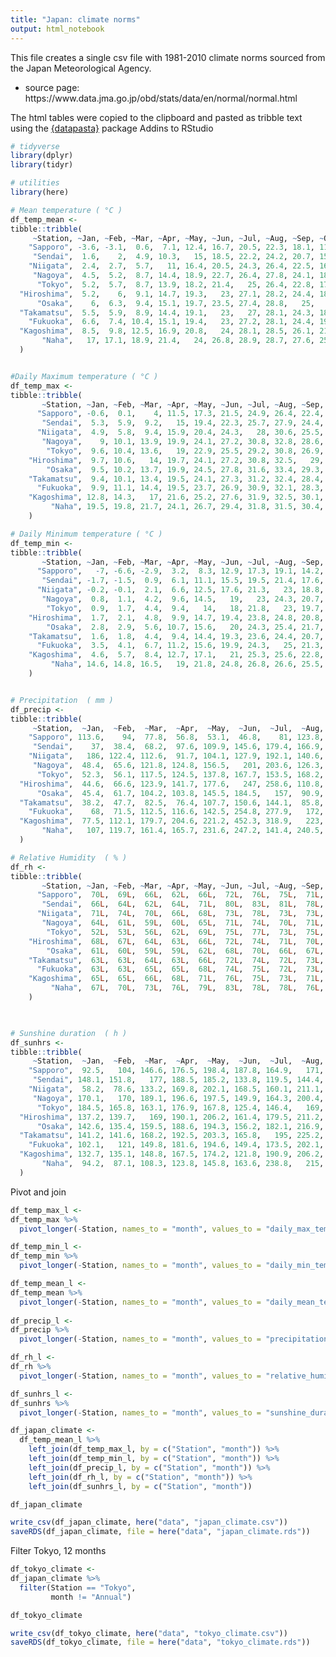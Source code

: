 ```yaml
---
title: "Japan: climate norms"
output: html_notebook
---
```


This file creates a single csv file with 1981-2010 climate norms sourced from the Japan Meteorological Agency.

* source page: https://www.data.jma.go.jp/obd/stats/data/en/normal/normal.html

The html tables were copied to the clipboard and pasted as tribble text using the [{datapasta}](https://milesmcbain.github.io/datapasta/) package Addins to RStudio

```r
# tidyverse
library(dplyr)
library(tidyr)

# utilities
library(here)

```



```r

# Mean temperature ( °C )
df_temp_mean <- 
tibble::tribble(
     ~Station, ~Jan, ~Feb, ~Mar, ~Apr, ~May, ~Jun, ~Jul, ~Aug, ~Sep, ~Oct, ~Nov, ~Dec, ~Annual,
    "Sapporo", -3.6, -3.1,  0.6,  7.1, 12.4, 16.7, 20.5, 22.3, 18.1, 11.8,  4.9, -0.9,     8.9,
     "Sendai",  1.6,    2,  4.9, 10.3,   15, 18.5, 22.2, 24.2, 20.7, 15.2,  9.4,  4.5,    12.4,
    "Niigata",  2.4,  2.7,  5.7,   11, 16.4, 20.5, 24.3, 26.4, 22.5, 16.3, 10.3,  5.2,    13.6,
     "Nagoya",  4.5,  5.2,  8.7, 14.4, 18.9, 22.7, 26.4, 27.8, 24.1, 18.1, 12.2,    7,    15.8,
      "Tokyo",  5.2,  5.7,  8.7, 13.9, 18.2, 21.4,   25, 26.4, 22.8, 17.5, 12.1,  7.6,    15.4,
  "Hiroshima",  5.2,    6,  9.1, 14.7, 19.3,   23, 27.1, 28.2, 24.4, 18.3, 12.5,  7.5,    16.3,
      "Osaka",    6,  6.3,  9.4, 15.1, 19.7, 23.5, 27.4, 28.8,   25,   19, 13.6,  8.6,    16.9,
  "Takamatsu",  5.5,  5.9,  8.9, 14.4, 19.1,   23,   27, 28.1, 24.3, 18.4, 12.8,  7.9,    16.3,
    "Fukuoka",  6.6,  7.4, 10.4, 15.1, 19.4,   23, 27.2, 28.1, 24.4, 19.2, 13.8,  8.9,      17,
  "Kagoshima",  8.5,  9.8, 12.5, 16.9, 20.8,   24, 28.1, 28.5, 26.1, 21.2, 15.9, 10.6,    18.6,
       "Naha",   17, 17.1, 18.9, 21.4,   24, 26.8, 28.9, 28.7, 27.6, 25.2, 22.1, 18.7,    23.1
  )


#Daily Maximum temperature ( °C )
df_temp_max <-
tibble::tribble(
       ~Station, ~Jan, ~Feb, ~Mar, ~Apr, ~May, ~Jun, ~Jul, ~Aug, ~Sep, ~Oct, ~Nov, ~Dec, ~Annual,
      "Sapporo", -0.6,  0.1,    4, 11.5, 17.3, 21.5, 24.9, 26.4, 22.4, 16.2,  8.5,  2.1,    12.9,
       "Sendai",  5.3,  5.9,  9.2,   15, 19.4, 22.3, 25.7, 27.9, 24.4, 19.4, 13.7,  8.4,    16.4,
      "Niigata",  4.9,  5.8,  9.4, 15.9, 20.4, 24.3,   28, 30.6, 25.5, 20.3,   14,  8.5,    17.3,
       "Nagoya",    9, 10.1, 13.9, 19.9, 24.1, 27.2, 30.8, 32.8, 28.6, 22.8,   17, 11.6,    20.7,
        "Tokyo",  9.6, 10.4, 13.6,   19, 22.9, 25.5, 29.2, 30.8, 26.9, 21.5, 16.3, 11.9,    19.8,
    "Hiroshima",  9.7, 10.6,   14, 19.7, 24.1, 27.2, 30.8, 32.5,   29, 23.4, 17.4, 12.3,    20.9,
        "Osaka",  9.5, 10.2, 13.7, 19.9, 24.5, 27.8, 31.6, 33.4, 29.3, 23.3, 17.6, 12.3,    21.1,
    "Takamatsu",  9.4, 10.1, 13.4, 19.5, 24.1, 27.3, 31.2, 32.4, 28.4, 22.8, 17.2, 12.1,    20.7,
      "Fukuoka",  9.9, 11.1, 14.4, 19.5, 23.7, 26.9, 30.9, 32.1, 28.3, 23.4, 17.8, 12.6,    20.9,
    "Kagoshima", 12.8, 14.3,   17, 21.6, 25.2, 27.6, 31.9, 32.5, 30.1, 25.4, 20.3, 15.3,    22.8,
         "Naha", 19.5, 19.8, 21.7, 24.1, 26.7, 29.4, 31.8, 31.5, 30.4, 27.9, 24.6, 21.2,    25.7
    )

# Daily Minimum temperature ( °C )
df_temp_min <-
tibble::tribble(
       ~Station, ~Jan, ~Feb, ~Mar, ~Apr, ~May, ~Jun, ~Jul, ~Aug, ~Sep, ~Oct, ~Nov, ~Dec, ~Annual,
      "Sapporo",   -7, -6.6, -2.9,  3.2,  8.3, 12.9, 17.3, 19.1, 14.2,  7.5,  1.3, -4.1,     5.3,
       "Sendai", -1.7, -1.5,  0.9,  6.1, 11.1, 15.5, 19.5, 21.4, 17.6, 11.2,  5.2,  0.9,     8.9,
      "Niigata", -0.2, -0.1,  2.1,  6.6, 12.5, 17.6, 21.3,   23, 18.8, 12.7,  6.7,  2.3,    10.3,
       "Nagoya",  0.8,  1.1,  4.2,  9.6, 14.5,   19,   23, 24.3, 20.7, 14.1,  8.1,  3.1,    11.9,
        "Tokyo",  0.9,  1.7,  4.4,  9.4,   14,   18, 21.8,   23, 19.7, 14.2,  8.3,  3.5,    11.6,
    "Hiroshima",  1.7,  2.1,  4.8,  9.9, 14.7, 19.4, 23.8, 24.8, 20.8, 14.2,  8.5,  3.7,    12.4,
        "Osaka",  2.8,  2.9,  5.6, 10.7, 15.6,   20, 24.3, 25.4, 21.7, 15.5,  9.9,  5.1,    13.3,
    "Takamatsu",  1.6,  1.8,  4.4,  9.4, 14.4, 19.3, 23.6, 24.4, 20.7, 14.2,  8.5,  3.7,    12.2,
      "Fukuoka",  3.5,  4.1,  6.7, 11.2, 15.6, 19.9, 24.3,   25, 21.3, 15.4, 10.2,  5.6,    13.6,
    "Kagoshima",  4.6,  5.7,  8.4, 12.7, 17.1,   21, 25.3, 25.6, 22.8, 17.5, 11.9,  6.7,    14.9,
         "Naha", 14.6, 14.8, 16.5,   19, 21.8, 24.8, 26.8, 26.6, 25.5, 23.1, 19.9, 16.3,    20.8
    )


# Precipitation  ( mm )
df_precip <- 
tibble::tribble(
     ~Station,  ~Jan,  ~Feb,  ~Mar,  ~Apr,  ~May,  ~Jun,  ~Jul,  ~Aug,  ~Sep,  ~Oct,  ~Nov,  ~Dec, ~Annual,
    "Sapporo", 113.6,    94,  77.8,  56.8,  53.1,  46.8,    81, 123.8, 135.2, 108.7, 104.1, 111.7,  1106.5,
     "Sendai",    37,  38.4,  68.2,  97.6, 109.9, 145.6, 179.4, 166.9, 187.5,   122,  65.1,  36.6,  1254.1,
    "Niigata",   186, 122.4, 112.6,  91.7, 104.1, 127.9, 192.1, 140.6, 155.1, 160.3, 210.8, 217.4,    1821,
     "Nagoya",  48.4,  65.6, 121.8, 124.8, 156.5,   201, 203.6, 126.3, 234.4, 128.3,  79.7,    45,  1535.3,
      "Tokyo",  52.3,  56.1, 117.5, 124.5, 137.8, 167.7, 153.5, 168.2, 209.9, 197.8,  92.5,    51,  1528.8,
  "Hiroshima",  44.6,  66.6, 123.9, 141.7, 177.6,   247, 258.6, 110.8, 169.5,  87.9,  68.2,  41.2,  1537.6,
      "Osaka",  45.4,  61.7, 104.2, 103.8, 145.5, 184.5,   157,  90.9, 160.7, 112.3,  69.3,  43.8,    1279,
  "Takamatsu",  38.2,  47.7,  82.5,  76.4, 107.7, 150.6, 144.1,  85.8, 147.6, 104.2,  60.3,  37.3,  1082.3,
    "Fukuoka",    68,  71.5, 112.5, 116.6, 142.5, 254.8, 277.9,   172, 178.4,  73.7,  84.8,  59.8,  1612.3,
  "Kagoshima",  77.5, 112.1, 179.7, 204.6, 221.2, 452.3, 318.9,   223, 210.8, 101.9,  92.4,  71.3,  2265.7,
       "Naha",   107, 119.7, 161.4, 165.7, 231.6, 247.2, 141.4, 240.5, 260.5, 152.9, 110.2, 102.8,  2040.8
  )

# Relative Humidity  ( % )
df_rh <-
tibble::tribble(
       ~Station, ~Jan, ~Feb, ~Mar, ~Apr, ~May, ~Jun, ~Jul, ~Aug, ~Sep, ~Oct, ~Nov, ~Dec, ~Annual,
      "Sapporo",  70L,  69L,  66L,  62L,  66L,  72L,  76L,  75L,  71L,  67L,  67L,  69L,     69L,
       "Sendai",  66L,  64L,  62L,  64L,  71L,  80L,  83L,  81L,  78L,  72L,  68L,  66L,     71L,
      "Niigata",  71L,  74L,  70L,  66L,  68L,  73L,  78L,  73L,  73L,  72L,  72L,  75L,     72L,
       "Nagoya",  64L,  61L,  59L,  60L,  65L,  71L,  74L,  70L,  71L,  68L,  66L,  65L,     66L,
        "Tokyo",  52L,  53L,  56L,  62L,  69L,  75L,  77L,  73L,  75L,  68L,  65L,  56L,     65L,
    "Hiroshima",  68L,  67L,  64L,  63L,  66L,  72L,  74L,  71L,  70L,  68L,  69L,  69L,     68L,
        "Osaka",  61L,  60L,  59L,  59L,  62L,  68L,  70L,  66L,  67L,  65L,  64L,  62L,     64L,
    "Takamatsu",  63L,  63L,  64L,  63L,  66L,  72L,  74L,  72L,  73L,  71L,  69L,  66L,     68L,
      "Fukuoka",  63L,  63L,  65L,  65L,  68L,  74L,  75L,  72L,  73L,  67L,  67L,  64L,     68L,
    "Kagoshima",  65L,  65L,  66L,  68L,  71L,  76L,  75L,  73L,  71L,  67L,  67L,  67L,     69L,
         "Naha",  67L,  70L,  73L,  76L,  79L,  83L,  78L,  78L,  76L,  71L,  69L,  66L,     74L
    )
  


# Sunshine duration  ( h )
df_sunhrs <-
tibble::tribble(
     ~Station,  ~Jan,  ~Feb,  ~Mar,  ~Apr,  ~May,  ~Jun,  ~Jul,  ~Aug,  ~Sep,  ~Oct,  ~Nov,  ~Dec, ~Annual,
    "Sapporo",  92.5,   104, 146.6, 176.5, 198.4, 187.8, 164.9,   171, 160.5, 152.3,   100,  85.9,  1740.4,
     "Sendai", 148.1, 151.8,   177, 188.5, 185.2, 133.8, 119.5, 144.4, 121.2, 148.6, 139.6, 138.6,  1796.1,
    "Niigata",  58.2,  78.6, 133.2, 169.8, 202.1, 168.5, 160.1, 211.1, 162.8, 140.1,  89.9,  60.5,  1631.9,
     "Nagoya", 170.1,   170, 189.1, 196.6, 197.5, 149.9, 164.3, 200.4,   151,   169, 162.7, 172.2,  2091.6,
      "Tokyo", 184.5, 165.8, 163.1, 176.9, 167.8, 125.4, 146.4,   169, 120.9,   131, 147.9,   178,  1876.7,
  "Hiroshima", 137.2, 139.7,   169, 190.1, 206.2, 161.4, 179.5, 211.2, 165.3, 181.8, 151.6, 149.4,  2042.3,
      "Osaka", 142.6, 135.4, 159.5, 188.6, 194.3, 156.2, 182.1, 216.9, 156.7, 163.9, 148.5, 151.6,  1996.4,
  "Takamatsu", 141.2, 141.6, 168.2, 192.5, 203.3, 165.8,   195, 225.2, 159.6, 169.3, 145.2, 148.6,  2053.9,
    "Fukuoka", 102.1,   121, 149.8, 181.6, 194.6, 149.4, 173.5, 202.1, 162.8, 177.1, 136.3, 116.7,    1867,
  "Kagoshima", 132.7, 135.1, 148.8, 167.5, 174.2, 121.8, 190.9, 206.2, 176.7, 186.7, 155.2, 149.8,  1935.6,
       "Naha",  94.2,  87.1, 108.3, 123.8, 145.8, 163.6, 238.8,   215, 188.9, 169.6,   123, 115.6,    1774
  )


```


Pivot and join


```r

df_temp_max_l <- 
df_temp_max %>% 
  pivot_longer(-Station, names_to = "month", values_to = "daily_max_temp_C")

df_temp_min_l <- 
df_temp_min %>% 
  pivot_longer(-Station, names_to = "month", values_to = "daily_min_temp_C")

df_temp_mean_l <-
df_temp_mean %>% 
  pivot_longer(-Station, names_to = "month", values_to = "daily_mean_temp_C")
  
df_precip_l <-
df_precip %>% 
  pivot_longer(-Station, names_to = "month", values_to = "precipitation_mm")

df_rh_l <-
df_rh %>% 
  pivot_longer(-Station, names_to = "month", values_to = "relative_humidity_pct")

df_sunhrs_l <-
df_sunhrs %>% 
  pivot_longer(-Station, names_to = "month", values_to = "sunshine_duration_hrs")

```


```r

df_japan_climate <-
  df_temp_mean_l %>% 
    left_join(df_temp_max_l, by = c("Station", "month")) %>% 
    left_join(df_temp_min_l, by = c("Station", "month")) %>% 
    left_join(df_precip_l, by = c("Station", "month")) %>% 
    left_join(df_rh_l, by = c("Station", "month")) %>% 
    left_join(df_sunhrs_l, by = c("Station", "month")) 

df_japan_climate

write_csv(df_japan_climate, here("data", "japan_climate.csv"))
saveRDS(df_japan_climate, file = here("data", "japan_climate.rds"))


```


Filter Tokyo, 12 months

```r

df_tokyo_climate <-
df_japan_climate %>% 
  filter(Station == "Tokyo",
         month != "Annual")

df_tokyo_climate

write_csv(df_tokyo_climate, here("data", "tokyo_climate.csv"))
saveRDS(df_tokyo_climate, file = here("data", "tokyo_climate.rds"))

```